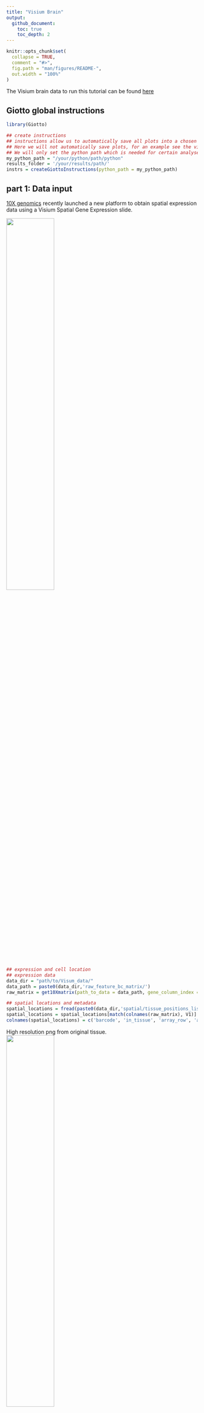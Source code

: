 ```yaml
---
title: "Visium Brain"
output:
  github_document:
    toc: true
    toc_depth: 2
---
```


<!-- mouse_cortex_1_simple.md is generated from mouse_cortex_1_simple.Rmd Please edit that file -->


```r
knitr::opts_chunk$set(
  collapse = TRUE,
  comment = "#>",
  fig.path = "man/figures/README-",
  out.width = "100%"
)
```

The Visium brain data to run this tutorial can be found [here](https://support.10xgenomics.com/spatial-gene-expression/datasets/1.0.0/V1_Adult_Mouse_Brain)

## Giotto global instructions
```r
library(Giotto)

## create instructions
## instructions allow us to automatically save all plots into a chosen results folder
## Here we will not automatically save plots, for an example see the visium kidney dataset
## We will only set the python path which is needed for certain analyses
my_python_path = "/your/python/path/python"
results_folder = '/your/results/path/'
instrs = createGiottoInstructions(python_path = my_python_path)

```

## part 1: Data input

[10X genomics](https://www.10xgenomics.com/spatial-transcriptomics/) recently launched a new platform to obtain spatial expression data using a Visium Spatial Gene Expression slide.
  
![](../inst/images/general_figs/visium_technology.png){ width=50% } 

```r
## expression and cell location
## expression data
data_dir = "path/to/Visum_data/"
data_path = paste0(data_dir,'raw_feature_bc_matrix/')
raw_matrix = get10Xmatrix(path_to_data = data_path, gene_column_index = 2) # gene symbol is in the 2nd column

## spatial locations and metadata
spatial_locations = fread(paste0(data_dir,'spatial/tissue_positions_list.csv'))
spatial_locations = spatial_locations[match(colnames(raw_matrix), V1)]
colnames(spatial_locations) = c('barcode', 'in_tissue', 'array_row', 'array_col', 'col_pxl', 'row_pxl')
```

 
High resolution png from original tissue.  
![](../inst/images/mouse_Visium_brain/mouse_brain_highres.png){ width=50% } 


## part 2: Create Giotto object & process data

 
```r
## create
## we need to reverse the column pixel column (col_pxl) to get the same .jpg image as provided by 10X
visium_brain <- createGiottoObject(raw_exprs = raw_matrix,
                                    spatial_locs = spatial_locations[,.(row_pxl,-col_pxl)],
                                    instructions = instrs,
                                    cell_metadata = spatial_locations[,.(in_tissue, array_row, array_col)])

## check metadata
pDataDT(visium_brain)

## compare in tissue with provided jpg
spatPlot(gobject = visium_brain,  point_size = 2,
           cell_color = 'in_tissue', cell_color_code = c('0' = 'lightgrey', '1' = 'blue'))
```

Spots labeled according to whether they were covered by tissue or not:  
![](../inst/images/mouse_Visium_brain/vignette_200325/1_in_tissue.png){ width=50% } 

```r
## subset on spots that were covered by brain tissue
metadata = pDataDT(visium_brain)
in_tissue_barcodes = metadata[in_tissue == 1]$cell_ID
visium_brain = subsetGiotto(visium_brain, cell_ids = in_tissue_barcodes)

## filter genes and cells
visium_brain <- filterGiotto(gobject = visium_brain,
                              expression_threshold = 1,
                              gene_det_in_min_cells = 50,
                              min_det_genes_per_cell = 1000,
                              expression_values = c('raw'),
                              verbose = T)

## normalize
visium_brain <- normalizeGiotto(gobject = visium_brain, scalefactor = 6000, verbose = T)

## add gene & cell statistics
visium_brain <- addStatistics(gobject = visium_brain)

## visualize
# location of spots
spatPlot(gobject = visium_brain,  point_size = 2)
```

Spots after subsetting and filtering:  
![](../inst/images/mouse_Visium_brain/vignette_200325/1_spatial_locations.png){ width=50% } 
```r
# number of genes per spot
spatPlot(gobject = visium_brain, cell_color = 'nr_genes', color_as_factor = F,  point_size = 2)

```

Overlay with number of genes detected per spot:  
![](../inst/images/mouse_Visium_brain/vignette_200325/1_nr_genes.png){ width=50% } 



## part 3: dimension reduction

 
```r
## highly variable genes (HVG)
visium_brain <- calculateHVG(gobject = visium_brain)
```

highly variable genes:  
![](../inst/images/mouse_Visium_brain/vignette_200325/2_HVGplot.png){ width=50% } 

```r
## select genes based on HVG and gene statistics, both found in gene metadata
gene_metadata = fDataDT(visium_brain)
featgenes = gene_metadata[hvg == 'yes' & perc_cells > 3 & mean_expr_det > 0.4]$gene_ID

## run PCA on expression values (default)
visium_brain <- runPCA(gobject = visium_brain, genes_to_use = featgenes, scale_unit = F)
# significant PCs
signPCA(visium_brain, genes_to_use = featgenes, scale_unit = F)
```

screeplot to determine number of Principal Components to keep:  
![](../inst/images/mouse_Visium_brain/vignette_200325/2_screeplot.png){ width=50% } 

```r
# plot PCA
plotPCA(gobject = visium_brain)
```

PCA:  
![](../inst/images/mouse_Visium_brain/vignette_200325/2_PCA_reduction.png){ width=50% } 

```r
## run UMAP 
visium_brain <- runUMAP(visium_brain, dimensions_to_use = 1:10)
plotUMAP(gobject = visium_brain)
```

UMAP: 
![](../inst/images/mouse_Visium_brain/vignette_200325/2_UMAP_reduction.png){ width=50% } 

```r
## run tSNE
visium_brain <- runtSNE(visium_brain, dimensions_to_use = 1:10)
plotTSNE(gobject = visium_brain)
```

tSNE: 
![](../inst/images/mouse_Visium_brain/vignette_200325/2_tSNE_reduction.png){ width=50% } 




## part 4:  cluster

```r
## sNN network (default)
visium_brain <- createNearestNetwork(gobject = visium_brain, dimensions_to_use = 1:10, k = 15)

## Leiden clustering
visium_brain <- doLeidenCluster(gobject = visium_brain, resolution = 0.4, n_iterations = 1000)

# default cluster result name from doLeidenCluster = 'leiden_clus'
plotUMAP(gobject = visium_brain, cell_color = 'leiden_clus', show_NN_network = T, point_size = 2)
```

Leiden clustering:  
![](../inst/images/mouse_Visium_brain/vignette_200325/3_UMAP_leiden.png){ width=50% }


## part 5: co-visualize ####

```r
# leiden clustering results
spatDimPlot(gobject = visium_brain, cell_color = 'leiden_clus',
            dim_point_size = 1.5, spat_point_size = 1.5)
```

Co-visualzation:
![](../inst/images/mouse_Visium_brain/vignette_200325/4_covis_leiden.png){ width=50% }
```r
# number of genes detected per spot
spatDimPlot(gobject = visium_brain, cell_color = 'nr_genes', color_as_factor = F,
            dim_point_size = 1.5, spat_point_size = 1.5)
```

Co-visualzation overlaid with number of genes detected:  
![](../inst/images/mouse_Visium_brain/vignette_200325/4_nr_genes.png){ width=50% }

```r
# zoom-in on Dentate Gyrus by subsetting giotto object based on spatial coordinates/locations
DG_subset = subsetGiottoLocs(visium_brain, x_max = 6500, x_min = 3000, y_max = -2500, y_min = -5500, return_gobject = T)
spatDimPlot(gobject = DG_subset, cell_color = 'leiden_clus', spat_point_size = 5)

```

Zoom-in on Dentate Gyrus:  
![](../inst/images/mouse_Visium_brain/vignette_200325/4_zoom_dentate_gyrus.png){ width=50% }



## part 6: cell type marker gene detection
  
#### Gini marker genes
```r
## gini ##
## ---- ##
gini_markers_subclusters = findMarkers_one_vs_all(gobject = visium_brain,
                                                  method = 'gini',
                                                  expression_values = 'normalized',
                                                  cluster_column = 'leiden_clus',
                                                  min_genes = 20,
                                                  min_expr_gini_score = 0.5,
                                                  min_det_gini_score = 0.5)

# violinplot
topgenes_gini = gini_markers_subclusters[, head(.SD, 1), by = 'cluster']$genes
violinPlot(visium_brain, genes = unique(topgenes_gini), cluster_column = 'leiden_clus',
           strip_text = 8, strip_position = 'right')
```

Gini:
- violinplot:
![](../inst/images/mouse_Visium_brain/vignette_200325/5_violinplot_gini.png){ width=50% }

```r
# cluster heatmap
topgenes_gini = gini_markers_subclusters[, head(.SD, 2), by = 'cluster']$genes
my_cluster_order = c(5, 13, 7, 2, 1, 10, 14, 6, 12, 9, 3, 4 , 8, 11, 15)
plotMetaDataHeatmap(visium_brain, selected_genes = topgenes_gini, custom_cluster_order = my_cluster_order,
                    metadata_cols = c('leiden_clus'), x_text_size = 10, y_text_size = 10)
```

- Heatmap clusters:
![](../inst/images/mouse_Visium_brain/vignette_200325/5_metaheatmap_gini.png){ width=50% }

```r
# umap plots
dimGenePlot2D(visium_brain, expression_values = 'scaled',
              genes = gini_markers_subclusters[, head(.SD, 1), by = 'cluster']$genes,
              cow_n_col = 3, point_size = 1,
              genes_high_color = 'red', genes_mid_color = 'white', genes_low_color = 'darkblue', midpoint = 0)
```

- UMAPs:
![](../inst/images/mouse_Visium_brain/vignette_200325/5_gini_umap.png){ width=50% }



#### Scran marker genes
```r
scran_markers_subclusters = findMarkers_one_vs_all(gobject = visium_brain,
                                                   method = 'scran',
                                                   expression_values = 'normalized',
                                                   cluster_column = 'leiden_clus')
# violinplot
topgenes_scran = scran_markers_subclusters[, head(.SD, 1), by = 'cluster']$genes
violinPlot(visium_brain, genes = unique(topgenes_scran), cluster_column = 'leiden_clus',
           strip_text = 8, strip_position = 'right')
```

Scran:
- violinplot:
![](../inst/images/mouse_Visium_brain/vignette_200325/5_violinplot_scran.png){ width=50% }

```r
# cluster heatmap
topgenes_scran = scran_markers_subclusters[, head(.SD, 2), by = 'cluster']$genes
plotMetaDataHeatmap(visium_brain, selected_genes = topgenes_scran, custom_cluster_order = my_cluster_order,
                    metadata_cols = c('leiden_clus'))
```

- Heatmap clusters:
![](../inst/images/mouse_Visium_brain/vignette_200325/5_metaheatmap_scran.png){ width=50% }

```r
# umap plots
dimGenePlot2D(visium_brain, expression_values = 'scaled',
              genes = scran_markers_subclusters[, head(.SD, 1), by = 'cluster']$genes,
              cow_n_col = 3, point_size = 1,
              genes_high_color = 'red', genes_mid_color = 'white', genes_low_color = 'darkblue', midpoint = 0)
```

- UMAPs:
![](../inst/images/mouse_Visium_brain/vignette_200325/5_scran_umap.png){ width=50% }







## part 7: cell-type annotation

Visium spatial transcriptomics does not provide single-cell resolution, making cell type annotation a harder problem. Giotto provides 3 ways to calculate enrichment of specific cell-type signature gene list:    
- PAGE  
- rank  
- hypergeometric test  

To generate the cell-type specific gene lists for the mouse brain data we used cell-type specific gene sets as identified in [Zeisel, A. et al. Molecular Architecture of the Mouse Nervous System](https://www.mousebrain.org)

![](../inst/images/mouse_Visium_brain/clusters_Zeisel.png){ width=50% } 

```r

# known markers for different mouse brain cell types:
# Zeisel, A. et al. Molecular Architecture of the Mouse Nervous System. Cell 174, 999-1014.e22 (2018).

## cell type signatures ##
## combination of all marker genes identified in Zeisel et al
brain_sc_markers = fread('/path/to/Visium_data/Brain_data/sig_matrix.txt') # file don't exist in data folder
sig_matrix = as.matrix(brain_sc_markers[,-1]); rownames(sig_matrix) = brain_sc_markers$Event
  
## enrichment tests 
visium_brain = createSpatialEnrich(visium_brain, sign_matrix = sig_matrix, enrich_method = 'PAGE') #default = 'PAGE'

## heatmap of enrichment versus annotation (e.g. clustering result)
cell_types = colnames(sig_matrix)
plotMetaDataCellsHeatmap(gobject = visium_brain,
                         metadata_cols = 'leiden_clus',
                         value_cols = cell_types,
                         spat_enr_names = 'PAGE',x_text_size = 8, y_text_size = 8)
```

![](../inst/images/mouse_Visium_brain/vignette_200325/6_heatmap_PAGE.png){ width=50% }

```r
## spatial enrichment results for all cell type signatures ##
cell_types_subset = colnames(sig_matrix)[1:10]
spatCellPlot(gobject = visium_brain, spat_enr_names = 'PAGE',
             cell_annotation_values = cell_types_subset,
             cow_n_col = 4,coord_fix_ratio = NULL, point_size = 0.75)
```

![](../inst/images/mouse_Visium_brain/vignette_200325/6_PAGE_spatplot_1_10.png){ width=50% }


```r
cell_types_subset = colnames(sig_matrix)[11:20]
spatCellPlot(gobject = visium_brain, spat_enr_names = 'PAGE',
             cell_annotation_values = cell_types_subset,
             cow_n_col = 4,coord_fix_ratio = NULL, point_size = 0.75)
```

![](../inst/images/mouse_Visium_brain/vignette_200325/6_PAGE_spatplot_11_20.png){ width=50% }

```r
## spatial and dimension reduction visualization with
spatDimCellPlot(gobject = visium_brain, spat_enr_names = 'PAGE',
                cell_annotation_values = c('Cortex_hippocampus', 'Granule_neurons', 'di_mesencephalon_1', 'Oligo_dendrocyte','Vascular'),
                cow_n_col = 1, spat_point_size = 1, plot_alignment = 'horizontal')
```


Co-visualization for selected subset:   
![](../inst/images/mouse_Visium_brain/vignette_200325/6_PAGE_spatdimplot.png){ width=50% }


```r
## visualize individual spatial enrichments
spatDimPlot(gobject = visium_brain,
            spat_enr_names = 'PAGE',
            cell_color = 'Cortex_hippocampus', color_as_factor = F,
            spat_show_legend = T, dim_show_legend = T,
            gradient_midpoint = 0, 
            dim_point_size = 1.5, spat_point_size = 1.5)
```

![](../inst/images/mouse_Visium_brain/vignette_200325/6_PAGE_spatdimplot_cortex_hc.png){ width=50% }

```r
spatDimPlot(gobject = visium_brain,
            spat_enr_names = 'PAGE',
            cell_color = 'Granule_neurons', color_as_factor = F,
            spat_show_legend = T, dim_show_legend = T,
            gradient_midpoint = 0, 
            dim_point_size = 1.5, spat_point_size = 1.5

```

 ![](../inst/images/mouse_Visium_brain/vignette_200325/6_PAGE_spatdimplot_gc.png){ width=50% } 










## part 8: spatial grid ####

```r
# create spatial grid
visium_brain <- createSpatialGrid(gobject = visium_brain,
                                   sdimx_stepsize = 400,
                                   sdimy_stepsize = 400,
                                   minimum_padding = 0)
spatPlot(visium_brain, cell_color = 'leiden_clus', show_grid = T,
         grid_color = 'red', spatial_grid_name = 'spatial_grid')
```

 ![](../inst/images/mouse_Visium_brain/vignette_200325/7_grid.png){ width=50% } 

## part 9: spatial network ####

  
```r
# create spatial network
visium_brain <- createSpatialNetwork(gobject = visium_brain, method = 'kNN', k = 5, maximum_distance_knn = 400, name = 'spatial_network')
spatPlot(gobject = visium_brain, show_network = T, point_size = 1,
         network_color = 'blue', spatial_network_name = 'spatial_network')

```

 ![](../inst/images/mouse_Visium_brain/vignette_200325/8_spatial_network_k5.png){ width=50% } 

## part 10: spatial genes ####

```r
## kmeans binarization
kmtest = binSpect(visium_brain, calc_hub = T, hub_min_int = 5,
                  spatial_network_name = 'spatial_network')
spatGenePlot(visium_brain, expression_values = 'scaled',
             genes = kmtest$genes[1:6], cow_n_col = 2, point_size = 1,
             genes_high_color = 'red', genes_mid_color = 'white', genes_low_color = 'darkblue', midpoint = 0)
```

![](../inst/images/mouse_Visium_brain/vignette_200325/9_spatial_genes_km.png){ width=50% } 

 
```r
## rank binarization
ranktest = binSpect(visium_brain, bin_method = 'rank', calc_hub = T, hub_min_int = 5,
                  spatial_network_name = 'spatial_network')
spatGenePlot(visium_brain, expression_values = 'scaled',
             genes = ranktest$genes[1:6], cow_n_col = 2, point_size = 1,
             genes_high_color = 'red', genes_mid_color = 'white', genes_low_color = 'darkblue', midpoint = 0)
```

 ![](../inst/images/mouse_Visium_brain/vignette_200325/9_spatial_genes_rank.png){ width=50% } 

```r
## silhouette
spatial_genes = silhouetteRank(gobject = visium_brain,
                               expression_values = 'scaled',
                               rbp_p=0.95, examine_top=0.3)
spatGenePlot(visium_brain, expression_values = 'scaled',
             genes = spatial_genes$genes[1:6], cow_n_col = 2, point_size = 1,
             genes_high_color = 'red', genes_mid_color = 'white', genes_low_color = 'darkblue', midpoint = 0)
```

![](../inst/images/mouse_Visium_brain/vignette_200325/9_spatial_genes.png){ width=50% } 



## part 11: HMRF domains ####

```r
# spatial genes
my_spatial_genes <- spatial_genes[1:100]$genes

# do HMRF with different betas
hmrf_folder = paste0(results_folder,'/','11_HMRF/')
if(!file.exists(hmrf_folder)) dir.create(hmrf_folder, recursive = T)

HMRF_spatial_genes = doHMRF(gobject = visium_brain, expression_values = 'scaled',
                            spatial_genes = my_spatial_genes,
                            k = 12,
                            betas = c(0, 0.5, 6), 
                            output_folder = paste0(hmrf_folder, '/', 'Spatial_genes/SG_topgenes_k12_scaled'))

## view results of HMRF
for(i in seq(0, 3, by = 0.5)) {
  viewHMRFresults2D(gobject = visium_brain,
                    HMRFoutput = HMRF_spatial_genes,
                    k = 12, betas_to_view = i,
                    point_size = 2)
}


## alternative way to add all HMRF results 
#results = writeHMRFresults(gobject = ST_test,
#                           HMRFoutput = HMRF_spatial_genes,
#                           k = 12, betas_to_view = seq(0, 3, by = 0.5))
#ST_test = addCellMetadata(ST_test, new_metadata = results, by_column = T, column_cell_ID = 'cell_ID')


## add HMRF of interest to giotto object
visium_brain = addHMRF(gobject = visium_brain,
                        HMRFoutput = HMRF_spatial_genes,
                        k = 12, betas_to_add = c(0, 0.5),
                        hmrf_name = 'HMRF')

## visualize
# b = 0
spatPlot(gobject = visium_brain, cell_color = 'HMRF_k12_b.0', point_size = 2)
```

![](../inst/images/mouse_Visium_brain/vignette_200325/10_HMRF_k12_b.0.png){ width=50% } 

```r
# b = 0.5
spatPlot(gobject = visium_brain, cell_color = 'HMRF_k12_b.0.5', point_size = 2)

```

![](../inst/images/mouse_Visium_brain/vignette_200325/10_HMRF_k12_b.0.5.png){ width=50% } 






## Export and create Giotto Viewer ####

#### 1. Export Giotto results to a specificied directory  

- export spot/cell annotations  
- export dimension reduction coordinates (umap, tsne, ...)  
- export expression data  

This function will create a directory that, together with the 10X provided .tiff file,
can be used to create an interactive Giotto Viewer

```r
# select annotations, reductions and expression values to view in Giotto Viewer
viewer_folder = paste0(results_folder, '/', 'mouse_visium_brain_viewer')

exportGiottoViewer(gobject = visium_brain,
                   output_directory = viewer_folder,
                   spat_enr_names = 'PAGE', 
                   factor_annotations = c('in_tissue',
                                          'leiden_clus',
                                          'HMRF_k12_b.1'),
                   numeric_annotations = c('nr_genes',
                                           'Granule_neurons'),
                   dim_reductions = c('tsne', 'umap'),
                   dim_reduction_names = c('tsne', 'umap'),
                   expression_values = 'scaled',
                   expression_rounding = 2,
                   overwrite_dir = T)
```


